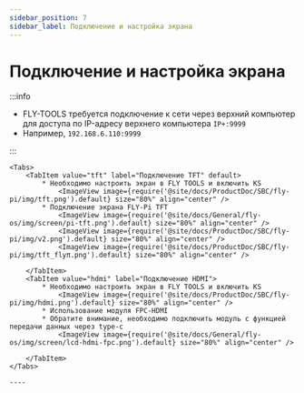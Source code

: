 ```yaml
---
sidebar_position: 7
sidebar_label: Подключение и настройка экрана
---
```




# Подключение и настройка экрана

:::info

* FLY-TOOLS требуется подключение к сети через верхний компьютер для доступа по IP-адресу верхнего компьютера `IP+:9999`
* Например, `192.168.6.110:9999`

:::


    <Tabs>
        <TabItem value="tft" label="Подключение TFT" default>
            * Необходимо настроить экран в FLY TOOLS и включить KS
                <ImageView image={require('@site/docs/ProductDoc/SBC/fly-pi/img/tft.png').default} size="80%" align="center" />
            * Подключение экрана FLY-Pi TFT
                <ImageView image={require('@site/docs/General/fly-os/img/screen/pi-tft.png').default} size="80%" align="center" />
                <ImageView image={require('@site/docs/ProductDoc/SBC/fly-pi/img/v2.png').default} size="80%" align="center" />
                <ImageView image={require('@site/docs/ProductDoc/SBC/fly-pi/img/tft_flyπ.png').default} size="80%" align="center" />

        </TabItem>
        <TabItem value="hdmi" label="Подключение HDMI">
            * Необходимо настроить экран в FLY TOOLS и включить KS
                <ImageView image={require('@site/docs/ProductDoc/SBC/fly-pi/img/hdmi.png').default} size="80%" align="center" />               
            * Использование модуля FPC-HDMI
            * Обратите внимание, необходимо подключить модуль с функцией передачи данных через type-c
                <ImageView image={require('@site/docs/General/fly-os/img/screen/lcd-hdmi-fpc.png').default} size="80%" align="center" />

        </TabItem>
    </Tabs>

    ----